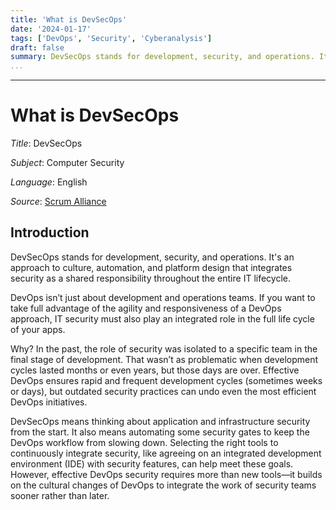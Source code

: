 ```yaml
---
title: 'What is DevSecOps'
date: '2024-01-17'
tags: ['DevOps', 'Security', 'Cyberanalysis']
draft: false
summary: DevSecOps stands for development, security, and operations. It's an approach to culture, automation, and platform design that integrates security as a shared responsibility throughout the entire IT lifecycle.
...
```

---

# What is DevSecOps

_Title_: DevSecOps

_Subject_: Computer Security

_Language_: English

_Source_: [Scrum Alliance](https://resources.scrumalliance.org/Course/devops)

## Introduction

DevSecOps stands for development, security, and operations. It's an approach to culture, automation, and platform design that integrates security as a shared responsibility throughout the entire IT lifecycle.

DevOps isn’t just about development and operations teams. If you want to take full advantage of the agility and responsiveness of a DevOps approach, IT security must also play an integrated role in the full life cycle of your apps.

Why? In the past, the role of security was isolated to a specific team in the final stage of development. That wasn’t as problematic when development cycles lasted months or even years, but those days are over. Effective DevOps ensures rapid and frequent development cycles (sometimes weeks or days), but outdated security practices can undo even the most efficient DevOps initiatives.

DevSecOps means thinking about application and infrastructure security from the start. It also means automating some security gates to keep the DevOps workflow from slowing down. Selecting the right tools to continuously integrate security, like agreeing on an integrated development environment (IDE) with security features, can help meet these goals. However, effective DevOps security requires more than new tools—it builds on the cultural changes of DevOps to integrate the work of security teams sooner rather than later.